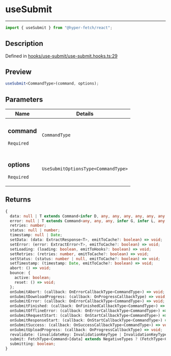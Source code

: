 # useSubmit

<div class="api-docs__separator" data-reactroot="">

---

</div><div class="api-docs__import" data-reactroot="">

```ts
import { useSubmit } from "@hyper-fetch/react";
```

</div><div class="api-docs__section">

## Description

</div><div class="api-docs__description"><span class="api-docs__do-not-parse">

</span></div><p class="api-docs__definition">

Defined in
[hooks/use-submit/use-submit.hooks.ts:29](https://github.com/BetterTyped/hyper-fetch/blob/993719ed/packages/react/src/hooks/use-submit/use-submit.hooks.ts#L29)

</p><div class="api-docs__section">

## Preview

</div><div class="api-docs__preview fn">

```ts
useSubmit<CommandType>(command, options);
```

</div><div class="api-docs__section">

## Parameters

</div>
<div class="api-docs__parameters">
<table>
<thead><tr><th>Name</th><th>Details</th></tr></thead>
<tbody><tr param-data="command"><td class="api-docs__param-name required">

### command

`Required`

</td><td class="api-docs__param-type">

`CommandType`

</td></tr><tr param-data="options"><td class="api-docs__param-name required">

### options

`Required`

</td><td class="api-docs__param-type">

`UseSubmitOptionsType<CommandType>`

</td></tr></tbody></table></div><div class="api-docs__section">

## Returns

</div><div class="api-docs__returns">

```ts
{
  data: null | T extends Command<infer D, any, any, any, any, any, any, any, any, any, any> ? D : never;
  error: null | T extends Command<any, any, any, infer G, infer L, any, any, any, any, any, any> ? \G\ | \L\ : never;
  retries: number;
  status: null | number;
  timestamp: null | Date;
  setData: (data: ExtractResponse<T>, emitToCache?: boolean) => void;
  setError: (error: ExtractError<T>, emitToCache?: boolean) => void;
  setLoading: (loading: boolean, emitToHooks?: boolean) => void;
  setRetries: (retries: number, emitToCache?: boolean) => void;
  setStatus: (status: number | null, emitToCache?: boolean) => void;
  setTimestamp: (timestamp: Date, emitToCache?: boolean) => void;
  abort: () => void;
  bounce: {
    active: boolean;
    reset: () => void;
  };
  onSubmitAbort: (callback: OnErrorCallbackType<CommandType>) => void;
  onSubmitDownloadProgress: (callback: OnProgressCallbackType) => void;
  onSubmitError: (callback: OnErrorCallbackType<CommandType>) => void;
  onSubmitFinished: (callback: OnFinishedCallbackType<CommandType>) => void;
  onSubmitOfflineError: (callback: OnErrorCallbackType<CommandType>) => void;
  onSubmitRequestStart: (callback: OnStartCallbackType<CommandType>) => void;
  onSubmitResponseStart: (callback: OnStartCallbackType<CommandType>) => void;
  onSubmitSuccess: (callback: OnSuccessCallbackType<CommandType>) => void;
  onSubmitUploadProgress: (callback: OnProgressCallbackType) => void;
  revalidate: (invalidateKey: InvalidationKeyType | InvalidationKeyType[]) => void;
  submit: FetchType<Command>[data] extends NegativeTypes ? (FetchType<Command>[params] extends NegativeTypes ? (options?: FetchType<Command>) => Promise<ClientResponseType<ExtractResponse<Command>, ExtractError<Command>>> : (options: FetchType<Command>) => Promise<ClientResponseType<ExtractResponse<Command>, ExtractError<Command>>>) : (options: FetchType<Command>) => Promise<ClientResponseType<ExtractResponse<Command>, ExtractError<Command>>>;
  submitting: boolean;
}
```

</div>

